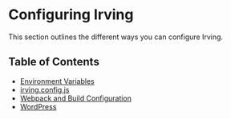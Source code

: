 <Meta title="Configuration|Overview" />

# Configuring Irving
This section outlines the different ways you can configure Irving.

## Table of Contents
* [Environment Variables](?path=/docs/configuration-environment-variables--page)
* [irving.config.js](?path=/docs/configuration-irving-config-js--page)
* [Webpack and Build Configuration](?path=/docs/configuration-webpack-and-build-configuration--page)
* [WordPress](?path=/docs/configuration-wordpress--page)
